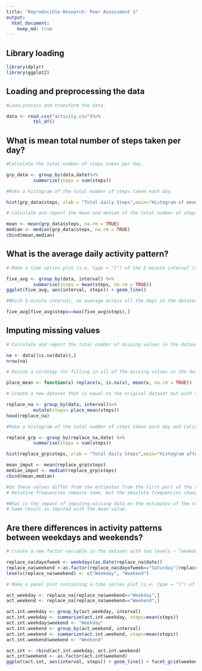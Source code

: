 ```yaml
---
title: "Reproducible Research: Peer Assessment 1"
output: 
  html_document:
    keep_md: true
---
```



## Library loading
```r
library(dplyr)
library(ggplot2)
```


## Loading and preprocessing the data
```r
#Load,process and transform the data.

data <- read.csv("activity.csv")%>%
          tbl_df()
```


## What is mean total number of steps taken per day?
```r
#Calculate the total number of steps taken per day.

grp_data <- group_by(data,date)%>%
          summarize(steps = sum(steps))

#Make a histogram of the total number of steps taken each day.

hist(grp_data$steps, xlab = "Total daily Steps",main="Histogram of mean total number of steps taken per day", breaks = 40)

# Calculate and report the mean and median of the total number of steps taken per day.

mean <- mean(grp_data$steps, na.rm = TRUE)
median <- median(grp_data$steps, na.rm = TRUE)
cbind(mean,median)
```


## What is the average daily activity pattern?
```r
# Make a time series plot (i.e. type = "l") of the 5-minute interval (x-axis) and the average number of steps taken, averaged across all days (y-axis).

five_avg <- group_by(data, interval) %>%
          summarise(steps = mean(steps, na.rm = TRUE))
ggplot(five_avg, aes(interval, steps)) + geom_line()

#Which 5-minute interval, on average across all the days in the dataset, contains the maximum number of steps?

five_avg[five_avg$steps==max(five_avg$steps),]

```


## Imputing missing values
```r
# Calculate and report the total number of missing values in the dataset (i.e. the total number of rows with NA).

na <- data[(is.na(data)),]
nrow(na)

# Devise a strategy for filling in all of the missing values in the dataset. The strategy does not need to be sophisticated. For example, you could use the mean/median for that day, or the mean for that 5-minute interval, etc.

place_mean <- function(x) replace(x, is.na(x), mean(x, na.rm = TRUE))

# Create a new dataset that is equal to the original dataset but with the missing data filled in.

replace_na <- group_by(data, interval)%>%
          mutate(steps= place_mean(steps))
head(replace_na)

#Make a histogram of the total number of steps taken each day and Calculate and report the mean and median total number of steps taken per day. 

replace_grp <- group_by(replace_na,date) %>%
          summarise(steps = sum(steps))

hist(replace_grp$steps, xlab = "Total daily Steps",main="Histogram after data imputation", breaks = 40)

mean_imput <- mean(replace_grp$steps)
median_imput <- median(replace_grp$steps)
cbind(mean,median)

#Do these values differ from the estimates from the first part of the assignment? 
# Relative frequencies remains same, but the absolute frequencies changed.

#What is the impact of imputing missing data on the estimates of the total daily number of steps?
# Same result as imputed with the mean value.

```


## Are there differences in activity patterns between weekdays and weekends?
```r

# Create a new factor variable in the dataset with two levels – “weekday” and “weekend” indicating whether a given date is a weekday or weekend day.

replace_na$dayofweek <- weekdays(as.Date(replace_na$date))
replace_na$weekend <-as.factor(replace_na$dayofweek=="Saturday"|replace_na$dayofweek=="Sunday")
levels(replace_na$weekend) <- c("Weekday", "Weekend")

# Make a panel plot containing a time series plot (i.e. type = "l") of the 5-minute interval (x-axis) and the average number of steps taken, averaged across all weekday days or weekend days (y-axis). See the README file in the GitHub repository to see an example of what this plot should look like using simulated data.

act_weekday <- replace_na[replace_na$weekend=="Weekday",]
act_weekend <- replace_na[replace_na$weekend=="Weekend",]

act.int.weekday <- group_by(act_weekday, interval)
act.int.weekday <- summarize(act.int.weekday, steps=mean(steps))
act.int.weekday$weekend <- "Weekday"
act.int.weekend <- group_by(act_weekend, interval)
act.int.weekend <- summarize(act.int.weekend, steps=mean(steps))
act.int.weekend$weekend <- "Weekend"

act.int <- rbind(act.int.weekday, act.int.weekend)
act.int$weekend <- as.factor(act.int$weekend)
ggplot(act.int, aes(interval, steps)) + geom_line() + facet_grid(weekend ~ .)

```


